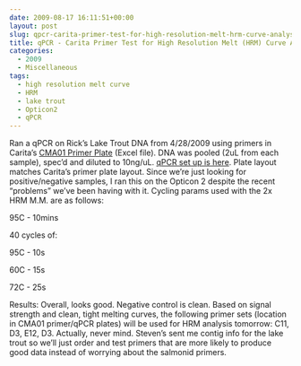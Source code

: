 ```yaml
---
date: 2009-08-17 16:11:51+00:00
layout: post
slug: qpcr-carita-primer-test-for-high-resolution-melt-hrm-curve-analysis
title: qPCR - Carita Primer Test for High Resolution Melt (HRM) Curve Analysis
categories:
  - 2009
  - Miscellaneous
tags:
  - high resolution melt curve
  - HRM
  - lake trout
  - Opticon2
  - qPCR
---
```


Ran a qPCR on Rick's Lake Trout DNA from 4/28/2009 using primers in Carita's [CMA01 Primer Plate](https://eagle.fish.washington.edu/Arabidopsis/CMA01%20primer%20plate.xls) (Excel file). DNA was pooled (2uL from each sample), spec'd and diluted to 10ng/uL. [qPCR set up is here](http://eagle.fish.washington.edu/Arabidopsis/Notebook%20Workup%20Files/20090817-01.jpg). Plate layout matches Carita's primer plate layout. Since we're just looking for positive/negative samples, I ran this on the Opticon 2 despite the recent "problems" we've been having with it. Cycling params used with the 2x HRM M.M. are as follows:

95C - 10mins

40 cycles of:

95C - 10s

60C - 15s

72C - 25s

Results: Overall, looks good. Negative control is clean. Based on signal strength and clean, tight melting curves, the following primer sets (location in CMA01 primer/qPCR plates) will be used for HRM analysis tomorrow: C11, D3, E12, D3. Actually, never mind. Steven's sent me contig info for the lake trout so we'll just order and test primers that are more likely to produce good data instead of worrying about the salmonid primers.

